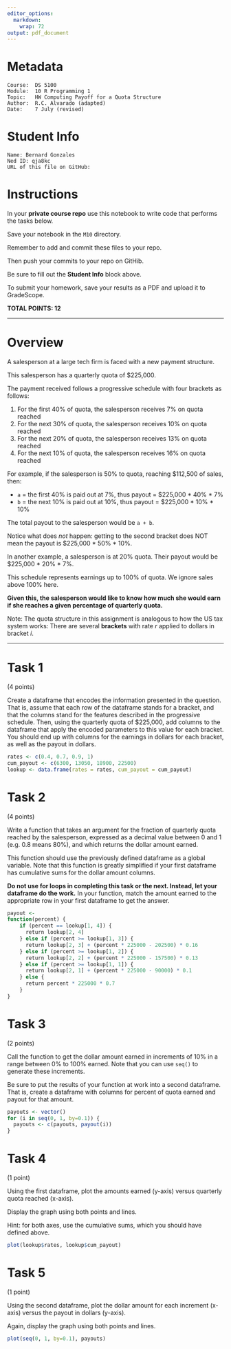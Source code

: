 ```yaml
---
editor_options:
  markdown:
    wrap: 72
output: pdf_document
---
```


# Metadata

    Course:  DS 5100
    Module:  10 R Programming 1
    Topic:   HW Computing Payoff for a Quota Structure
    Author:  R.C. Alvarado (adapted)
    Date:    7 July (revised)

# Student Info

    Name: Bernard Gonzales
    Ned ID: qja8kc
    URL of this file on GitHub:

# Instructions

In your **private course repo** use this notebook to write code that
performs the tasks below.

Save your notebook in the `M10` directory.

Remember to add and commit these files to your repo.

Then push your commits to your repo on GitHib.

Be sure to fill out the **Student Info** block above.

To submit your homework, save your results as a PDF and upload it to
GradeScope.

**TOTAL POINTS: 12**

------------------------------------------------------------------------

# Overview

A salesperson at a large tech firm is faced with a new payment
structure.

This salesperson has a quarterly quota of \$225,000.

The payment received follows a progressive schedule with four brackets
as follows:

1.  For the first 40% of quota, the salesperson receives 7% on quota
    reached
2.  For the next 30% of quota, the salesperson receives 10% on quota
    reached
3.  For the next 20% of quota, the salesperson receives 13% on quota
    reached
4.  For the next 10% of quota, the salesperson receives 16% on quota
    reached

For example, if the salesperson is 50% to quota, reaching \$112,500 of
sales, then:

-   `a` = the first 40% is paid out at 7%, thus payout = \$225,000 \*
    40% \* 7%
-   `b` = the next 10% is paid out at 10%, thus payout = \$225,000 \*
    10% \* 10%

The total payout to the salesperson would be `a + b`.

Notice what does *not* happen: getting to the second bracket does NOT
mean the payout is \$225,000 \* 50% \* 10%.

In another example, a salesperson is at 20% quota. Their payout would be
\$225,000 \* 20% \* 7%.

This schedule represents earnings up to 100% of quota. We ignore sales
above 100% here.

**Given this, the salesperson would like to know how much she would earn
if she reaches a given percentage of quarterly quota.**

Note: The quota structure in this assignment is analogous to how the US
tax system works: There are several **brackets** with rate $r$ applied
to dollars in bracket $i$.

------------------------------------------------------------------------

# Task 1

(4 points)

Create a dataframe that encodes the information presented in the
question. That is, assume that each row of the dataframe stands for a
bracket, and that the columns stand for the features described in the
progressive schedule. Then, using the quarterly quota of \$225,000, add
columns to the dataframe that apply the encoded parameters to this value
for each bracket. You should end up with columns for the earnings in
dollars for each bracket, as well as the payout in dollars.

```r
rates <- c(0.4, 0.7, 0.9, 1)
cum_payout <- c(6300, 13050, 18900, 22500)
lookup <- data.frame(rates = rates, cum_payout = cum_payout)
```

# Task 2

(4 points)

Write a function that takes an argument for the fraction of quarterly
quota reached by the salesperson, expressed as a decimal value between
$0$ and $1$ (e.g. $0.8$ means $80\%$), and which returns the dollar
amount earned.

This function should use the previously defined dataframe as a global
variable. Note that this function is greatly simplified if your first
dataframe has cumulative sums for the dollar amount columns.

**Do not use for loops in completing this task or the next. Instead, let your
dataframe do the work.** In your function, match the amount earned to
the appropriate row in your first dataframe to get the answer.

```r
payout <- 
function(percent) {     
    if (percent == lookup[1, 4]) {
      return lookup[2, 4]
    } else if (percent >= lookup[1, 3]) {
      return lookup[2, 3] + (percent * 225000 - 202500) * 0.16
    } else if (percent >= lookup[1, 2]) {
      return lookup[2, 2] + (percent * 225000 - 157500) * 0.13
    } else if (percent >= lookup[1, 1]) {
      return lookup[2, 1] + (percent * 225000 - 90000) * 0.1
    } else {
      return percent * 225000 * 0.7
    }
}
```

# Task 3

(2 points)

Call the function to get the dollar amount earned in increments
of $10\%$ in a range between $0\%$ to $100\%$ earned. Note that you can
use `seq()` to generate these increments.

Be sure to put the results of your function at work into a second
dataframe. That is, create a dataframe with columns for percent of quota
earned and payout for that amount.

```r
payouts <- vector()
for (i in seq(0, 1, by=0.1)) {
  payouts <- c(payouts, payout(i))
}
```

# Task 4

(1 point)

Using the first dataframe, plot the amounts earned (y-axis) versus quarterly quota reached (x-axis). 

Display the graph using both points and lines.

Hint: for both axes, use the cumulative sums, which you should have
defined above.

```r
plot(lookup$rates, lookup$cum_payout)
```
# Task 5 

(1 point)

Using the second dataframe, plot the dollar amount for each increment (x-axis) versus the payout in dollars (y-axis). 

Again, display the graph using both points and lines.

```r
plot(seq(0, 1, by=0.1), payouts)
```